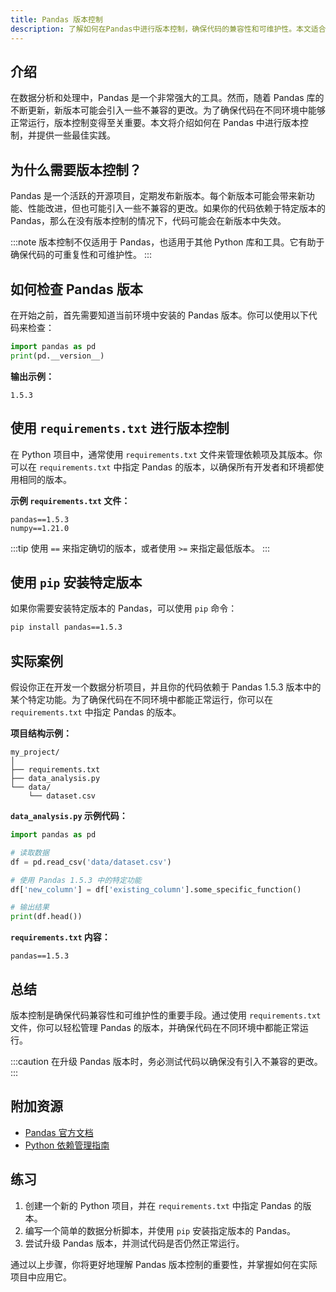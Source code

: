 ```yaml
---
title: Pandas 版本控制
description: 了解如何在Pandas中进行版本控制，确保代码的兼容性和可维护性。本文适合初学者，涵盖基本概念、实际案例和最佳实践。
---
```


## 介绍

在数据分析和处理中，Pandas 是一个非常强大的工具。然而，随着 Pandas 库的不断更新，新版本可能会引入一些不兼容的更改。为了确保代码在不同环境中能够正常运行，版本控制变得至关重要。本文将介绍如何在 Pandas 中进行版本控制，并提供一些最佳实践。

## 为什么需要版本控制？

Pandas 是一个活跃的开源项目，定期发布新版本。每个新版本可能会带来新功能、性能改进，但也可能引入一些不兼容的更改。如果你的代码依赖于特定版本的 Pandas，那么在没有版本控制的情况下，代码可能会在新版本中失效。

:::note
版本控制不仅适用于 Pandas，也适用于其他 Python 库和工具。它有助于确保代码的可重复性和可维护性。
:::

## 如何检查 Pandas 版本

在开始之前，首先需要知道当前环境中安装的 Pandas 版本。你可以使用以下代码来检查：

```python
import pandas as pd
print(pd.__version__)
```

**输出示例：**

```
1.5.3
```

## 使用 `requirements.txt` 进行版本控制

在 Python 项目中，通常使用 `requirements.txt` 文件来管理依赖项及其版本。你可以在 `requirements.txt` 中指定 Pandas 的版本，以确保所有开发者和环境都使用相同的版本。

**示例 `requirements.txt` 文件：**

```
pandas==1.5.3
numpy==1.21.0
```

:::tip
使用 `==` 来指定确切的版本，或者使用 `>=` 来指定最低版本。
:::

## 使用 `pip` 安装特定版本

如果你需要安装特定版本的 Pandas，可以使用 `pip` 命令：

```bash
pip install pandas==1.5.3
```

## 实际案例

假设你正在开发一个数据分析项目，并且你的代码依赖于 Pandas 1.5.3 版本中的某个特定功能。为了确保代码在不同环境中都能正常运行，你可以在 `requirements.txt` 中指定 Pandas 的版本。

**项目结构示例：**

```
my_project/
│
├── requirements.txt
├── data_analysis.py
└── data/
    └── dataset.csv
```

**`data_analysis.py` 示例代码：**

```python
import pandas as pd

# 读取数据
df = pd.read_csv('data/dataset.csv')

# 使用 Pandas 1.5.3 中的特定功能
df['new_column'] = df['existing_column'].some_specific_function()

# 输出结果
print(df.head())
```

**`requirements.txt` 内容：**

```
pandas==1.5.3
```

## 总结

版本控制是确保代码兼容性和可维护性的重要手段。通过使用 `requirements.txt` 文件，你可以轻松管理 Pandas 的版本，并确保代码在不同环境中都能正常运行。

:::caution
在升级 Pandas 版本时，务必测试代码以确保没有引入不兼容的更改。
:::

## 附加资源

- [Pandas 官方文档](https://pandas.pydata.org/docs/)
- [Python 依赖管理指南](https://pip.pypa.io/en/stable/user_guide/#requirements-files)

## 练习

1. 创建一个新的 Python 项目，并在 `requirements.txt` 中指定 Pandas 的版本。
2. 编写一个简单的数据分析脚本，并使用 `pip` 安装指定版本的 Pandas。
3. 尝试升级 Pandas 版本，并测试代码是否仍然正常运行。

通过以上步骤，你将更好地理解 Pandas 版本控制的重要性，并掌握如何在实际项目中应用它。